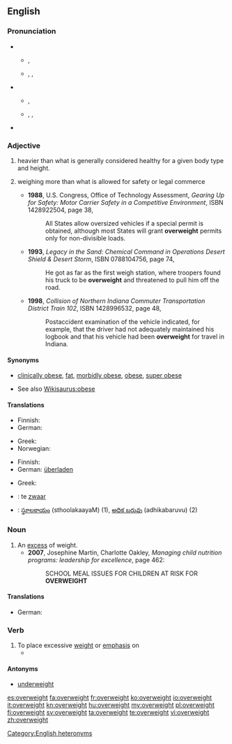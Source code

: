 ==English==

===Pronunciation===
* {{sense|adjective}}
** {{a|UK}} {{IPA|/ˌəʊvəˈweɪt/}}, {{SAMPA|/%@Uv@"weIt/}}
** {{a|US}} {{enPR|ō'vər-wātʹ}}, {{IPA|/ˌoʊvɚˈweɪt/}}, {{SAMPA|/%oUv@`"weIt/}}
* {{sense|noun}}
** {{a|UK}} {{IPA|/ˈəʊvəweɪt/}}, {{SAMPA|/"@Uv@weIt/}}
** {{a|US}} {{enPR|ōʹvər-wāt}}, {{IPA|/ˈoʊvɚweɪt/}}, {{SAMPA|/"oUv@`weIt/}}
* {{rhymes|eɪt}}

===Adjective===
{{en-adj}}

# {{context|of a person}} heavier than what is generally considered healthy for a given body type and height.
# {{context|transportation industry|of a vehicle}} weighing more than what is allowed for safety or legal commerce
#* '''1988''', U.S. Congress, Office of Technology Assessment, ''Gearing Up for Safety: Motor Carrier Safety in a Competitive Environment'', ISBN 1428922504, page 38,
#*: All States allow oversized vehicles if a special permit is obtained, although most States will grant '''overweight''' permits only for non-divisible loads.
#* '''1993''', ''Legacy in the Sand: Chemical Command in Operations Desert Shield & Desert Storm'', ISBN 0788104756, page 74,
#*: He got as far as the first weigh station, where troopers found his truck to be '''overweight''' and threatened to pull him off the road.
#* '''1998''', ''Collision of Northern Indiana Commuter Transportation District Train 102'', ISBN 1428996532, page 48,
#*: Postaccident examination of the vehicle indicated, for example, that the driver had not adequately maintained his logbook and that his vehicle had been '''overweight''' for travel in Indiana.

====Synonyms====
* {{sense|of a person}} [[clinically obese]], [[fat]], [[morbidly obese]], [[obese]], [[super obese]]
* See also [[Wikisaurus:obese]]

====Translations====
{{trans-top|of a person, heavier than is healthy}}
* Finnish: {{t|fi|ylipainoinen}}
* German: {{t+|de|übergewichtig}}
{{trans-mid}}
* Greek: {{t|el|υπέρβαρος|m|tr=ypérvaros}}
* Norwegian: {{t|no|overvektig}}
{{trans-bottom}}

{{trans-top|of a vehicle, weighing more than is allowed}}
* Finnish: {{t|fi|ylipainoinen}}
* German: [[überladen]]
{{trans-mid}}
* Greek: {{t|el|υπέρβαρος|m|tr=ypérvaros}}
{{trans-bottom}}

{{checktrans-top}}
* {{ttbc|nl}}: te [[zwaar]]
* {{ttbc|te}}: [[స్థూలకాయం]] (sthoolakaayaM) (1), [[అధిక బరువు]] (adhikabaruvu) (2)
{{trans-mid}}
{{trans-bottom}}

===Noun===
{{en-noun|-}}

# An [[excess]] of weight.
#* '''2007''', Josephine Martin, Charlotte Oakley, ''Managing child nutrition programs: leadership for excellence'', page 462:
#*: SCHOOL MEAL ISSUES FOR CHILDREN AT RISK FOR '''OVERWEIGHT'''

====Translations====
{{trans-top|excess of weight}}
* German: {{t+|de|Übergewicht|n}}
{{trans-mid}}
{{trans-bottom}}

===Verb===
{{en-verb}}

# To place excessive [[weight]] or [[emphasis]] on
#* {{quote-news|2009|January 11|Geraldine Fabrikant|How Safe Is That Nest Egg, Anyhow?|New York Times|url=http://www.nytimes.com/2009/01/11/business/mutfund/11safe.html
|passage=Kinnel explained it, the problem at Select High Income was that it '''overweighted''' mortgage bonds and underweighted other types of corporate debt, a strategy that backfired when the mortgage market collapsed. }}

====Antonyms====
* [[underweight]]

[[Category:English heteronyms]]

[[es:overweight]]
[[fa:overweight]]
[[fr:overweight]]
[[ko:overweight]]
[[io:overweight]]
[[it:overweight]]
[[kn:overweight]]
[[hu:overweight]]
[[my:overweight]]
[[pl:overweight]]
[[fi:overweight]]
[[sv:overweight]]
[[ta:overweight]]
[[te:overweight]]
[[vi:overweight]]
[[zh:overweight]]